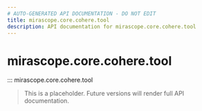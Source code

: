 ```yaml
---
# AUTO-GENERATED API DOCUMENTATION - DO NOT EDIT
title: mirascope.core.cohere.tool
description: API documentation for mirascope.core.cohere.tool
---
```


# mirascope.core.cohere.tool

::: mirascope.core.cohere.tool

> This is a placeholder. Future versions will render full API documentation.
